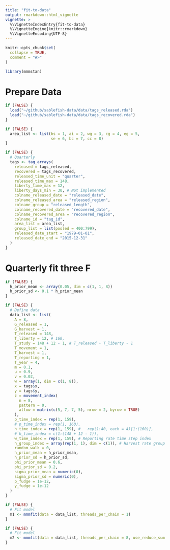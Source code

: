 ```yaml
---
title: "fit-to-data"
output: rmarkdown::html_vignette
vignette: >
  %\VignetteIndexEntry{fit-to-data}
  %\VignetteEngine{knitr::rmarkdown}
  %\VignetteEncoding{UTF-8}
---
```


```r
knitr::opts_chunk$set(
  collapse = TRUE,
  comment = "#>"
)
```

```r
library(mmmstan)
```

# Prepare Data
```r

if (FALSE) {
  load("~/github/sablefish-data/data/tags_released.rda")
  load("~/github/sablefish-data/data/tags_recovered.rda")
}

if (FALSE) {
  area_list <- list(bs = 1, ai = 2, wg = 3, cg = 4, eg = 5,
                    se = 6, bc = 7, cc = 8)
}

if (FALSE) {
  # Quarterly
  tags <- tag_arrays(
    released = tags_released,
    recovered = tags_recovered,
    released_time_unit = "quarter",
    released_time_max = 148,
    liberty_time_max = 12,
    liberty_days_min = 30, # Not implemented
    colname_released_date = "released_date",
    colname_released_area = "released_region",
    colname_group = "released_length",
    colname_recovered_date = "recovered_date",
    colname_recovered_area = "recovered_region",
    colname_id = "tag_id",
    area_list = area_list,
    group_list = list(pooled = 400:799),
    released_date_start = "1979-01-01",
    released_date_end = "2015-12-31"
  ) 
}

```

# Quarterly fit three F
```r

if (FALSE) {
  h_prior_mean <- array(0.05, dim = c(1, 1, 8))
  h_prior_sd <- 0.1 * h_prior_mean
}

if (FALSE) {
  # Define data
  data_list <- list(
    A = 8,
    G_released = 1,
    G_harvest = 1,
    T_released = 148,
    T_liberty = 12, # 160,
    T_study = 148 + 12 - 1, # T_released + T_liberty - 1
    T_movement = 1,
    T_harvest = 1,
    T_reporting = 1,
    T_year = 4,
    m = 0.1,
    u = 0.9,
    v = 0.02,
    w = array(1, dim = c(1, 8)),
    x = tags$x,
    y = tags$y,
    z = movement_index(
      n = 8,
      pattern = 0,
      allow = matrix(c(5, 7, 7, 5), nrow = 2, byrow = TRUE)
    ),
    p_time_index = rep(1, 159),
    # p_time_index = rep(1, 160),
    h_time_index = rep(1, 159), #   rep(1:40, each = 4)[1:(160)],
    # h_time_index = c(1:(148 + 12 - 1)),
    w_time_index = rep(1, 159), # Reporting rate time step index
    h_group_index = array(rep(1, 1), dim = c(1)), # Harvest rate group index
    random_walk = 0,
    h_prior_mean = h_prior_mean,
    h_prior_sd = h_prior_sd,
    phi_prior_mean = 0.6,
    phi_prior_sd = 0.2,
    sigma_prior_mean = numeric(0),
    sigma_prior_sd = numeric(0),
    p_fudge = 1e-12,
    y_fudge = 1e-12
  )  
}

if (FALSE) {
  # Fit model
  m1 <- mmmfit(data = data_list, threads_per_chain = 1)
}

if (FALSE) {
  # Fit model
  m2 <- mmmfit(data = data_list, threads_per_chain = 8, use_reduce_sum = TRUE)
}

```
